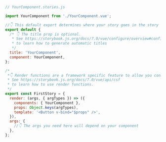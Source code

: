```js
// YourComponent.stories.js

import YourComponent from './YourComponent.vue';

//👇 This default export determines where your story goes in the story list
export default {
  /* 👇 The title prop is optional.
   * See https://storybook.js.org/docs/7.0/vue/configure/overview#configure-story-loading
   * to learn how to generate automatic titles
   */
  title: 'YourComponent',
  component: YourComponent,
};

/*
 *👇 Render functions are a framework specific feature to allow you control on how the component renders.
 * See https://storybook.js.org/docs/7.0/vue/api/csf
 * to learn how to use render functions.
 */
export const FirstStory = {
  render: (args, { argTypes }) => ({
    components: { YourComponent },
    props: Object.keys(argTypes),
    template: '<Button v-bind="$props" />',
  }),
  args: {
    //👇 The args you need here will depend on your component
  },
};
```